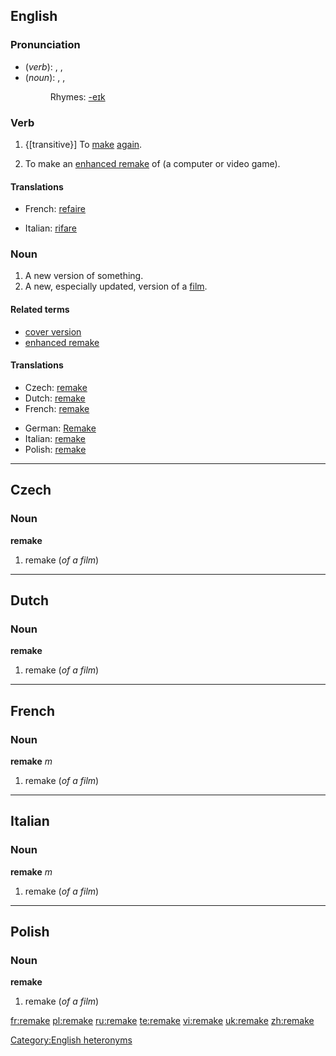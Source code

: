 {{see|Remake}}
==English==

===Pronunciation===
*(''verb''): {{AHD|rēmāk'}}, {{IPA|/riːˈmeɪk/}}, {{SAMPA|/ri:"meIk/}}
*(''noun''): {{AHD|rē'māk}}, {{IPA|/ˈriːmeɪk/}}, {{SAMPA|/"ri:meIk/}}
*:Rhymes: [[Rhymes:English:-eɪk|-eɪk]]

===Verb===
{{en-verb|remakes|remaking|remade}}

# {[transitive}] To [[make]] [[again]].
# {{transitive}} To make an [[enhanced remake]] of (a computer or video game).

====Translations====
{{trans-top|make again}}
*French: [[refaire]]
{{trans-mid}}
*Italian: [[rifare]]
{{trans-bottom}}

{{trans-top|make an enhanced remake of (a computer or video game)}}
{{trans-mid}}
{{trans-bottom}}

===Noun===
{{en-noun}}
{{wikipedia}}

# A new version of something.
# A new, especially updated, version of a [[film]].<!--this is a distinct sense from the previous, with distinct translations-->

====Related terms====
*[[cover version]]
*[[enhanced remake]]

====Translations====
{{trans-top|new version of something}}
{{trans-mid}}
{{trans-bottom}}

{{trans-top|new version of film}}
*Czech: [[remake#Czech|remake]]<!--source: Wikipedia article-->
*Dutch: [[remake#Dutch|remake]]<!--source: Wikipedia article-->
*French: [[remake#French|remake]] {{m}}<!--source: Wikipedia article-->
{{trans-mid}}
*German: [[Remake]] {{n}}<!--source: Wikipedia article-->
*Italian: [[remake#Italian|remake]] {{m}}<!--source: Wikipedia article-->
*Polish: [[remake#Polish|remake]]<!--source: Wikipedia article-->
{{trans-bottom}}

[[Category:English heteronyms]]

----

==Czech==

===Noun===
'''remake'''

# remake (''of a film'')

----

==Dutch==

===Noun===
'''remake'''

# remake (''of a film'')

----

==French==

===Noun===
'''remake''' ''m''

# remake (''of a film'')

----

==Italian==

===Noun===
'''remake''' ''m''

# remake (''of a film'')

----

==Polish==

===Noun===
'''remake'''

# remake (''of a film'')

[[fr:remake]]
[[pl:remake]]
[[ru:remake]]
[[te:remake]]
[[vi:remake]]
[[uk:remake]]
[[zh:remake]]